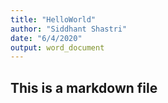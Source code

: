 ```yaml
---
title: "HelloWorld"
author: "Siddhant Shastri"
date: "6/4/2020"
output: word_document
---
```



## This is a markdown file 